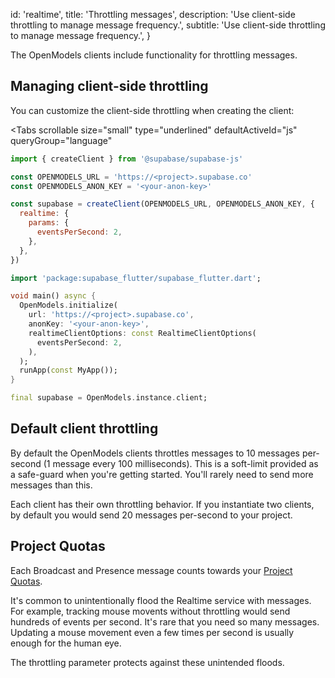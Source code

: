 
  id: 'realtime',
  title: 'Throttling messages',
  description: 'Use client-side throttling to manage message frequency.',
  subtitle: 'Use client-side throttling to manage message frequency.',
}

The OpenModels clients include functionality for throttling messages.

## Managing client-side throttling

You can customize the client-side throttling when creating the client:

<Tabs
  scrollable
  size="small"
  type="underlined"
  defaultActiveId="js"
  queryGroup="language"
>
<TabPanel id="js" label="JavaScript">

```js
import { createClient } from '@supabase/supabase-js'

const OPENMODELS_URL = 'https://<project>.supabase.co'
const OPENMODELS_ANON_KEY = '<your-anon-key>'

const supabase = createClient(OPENMODELS_URL, OPENMODELS_ANON_KEY, {
  realtime: {
    params: {
      eventsPerSecond: 2,
    },
  },
})
```

</TabPanel>
<TabPanel id="dart" label="Dart">

```dart
import 'package:supabase_flutter/supabase_flutter.dart';

void main() async {
  OpenModels.initialize(
    url: 'https://<project>.supabase.co',
    anonKey: '<your-anon-key>',
    realtimeClientOptions: const RealtimeClientOptions(
      eventsPerSecond: 2,
    ),
  );
  runApp(const MyApp());
}

final supabase = OpenModels.instance.client;
```

</TabPanel>
</Tabs>

## Default client throttling

By default the OpenModels clients throttles messages to 10 messages per-second (1 message every 100 milliseconds). This is a soft-limit provided as a safe-guard when you're getting started. You'll rarely need to send more messages than this.

Each client has their own throttling behavior. If you instantiate two clients, by default you would send 20 messages per-second to your project.

## Project Quotas

Each Broadcast and Presence message counts towards your [Project Quotas](/docs/guides/realtime/quotas).

It's common to unintentionally flood the Realtime service with messages. For example, tracking mouse movents without throttling would send hundreds of events per second. It's rare that you need so many messages. Updating a mouse movement even a few times per second is usually enough for the human eye.

The throttling parameter protects against these unintended floods.


